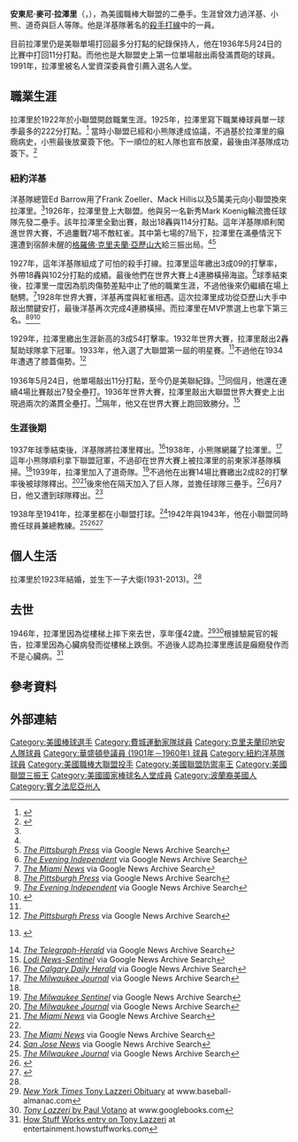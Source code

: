 {{Infobox baseball biography
|name        = 湯尼·拉澤里<br/>Tony Lazzeri
|image       = Tony Lazzeri COTA F1257 s1057 it3350 cropped.jpg
|image_size  =
|caption     = 
|position    = [[二壘手|二壘手]]
|bats        = 右
|throws      = 右
|birth_date  = {{Birth date|1903|12|6}}
|birth_place = {{USA}}[[加利福尼亞州|加利福尼亞州]][[舊金山|舊金山]]
|death_date  = {{Death date and age|1946|8|6|1903|12|6}}
|death_place = {{USA}}[[加利福尼亞州|加利福尼亞州]][[舊金山|舊金山]]
|debutleague = 美國職棒大聯盟
|debutdate   = 4月13日
|debutyear   = 1926年
|debutteam   = 紐約洋基
|finalleague = 美國職棒大聯盟
|finaldate   = 6月7日
|finalyear   = 1939年
|finalteam   = 紐約巨人
|statleague  = 美國職棒大聯盟
|stat1label  = [[打擊率|打擊率]]
|stat1value  = .292
|stat2label  = [[全壘打|全壘打]]
|stat2value  = 178
|stat3label  = [[打點|打點]]
|stat3value  = 1191
|teams=
* [[紐約洋基|紐約洋基]] ({{mlby|1926}}–{{mlby|1937}})
* [[芝加哥小熊|芝加哥小熊]] ({{mlby|1938}})
* [[布魯克林道奇|布魯克林道奇]] ({{mlby|1939}})
* [[舊金山巨人|紐約巨人]] ({{mlby|1939}})
|highlights=
* [[美國職棒大聯盟全明星賽|全明星賽]] ([[1933年美國職棒大聯盟全明星賽|1933]])
* 5×[[世界大賽|世界大賽]]冠軍 ([[1927年世界大賽|1927]],[[1928年世界大賽|1928]],[[1932年世界大賽|1932]],[[1936年世界大賽|1936]],[[1937年世界大賽|1937]])
|hoflink  = 美國國家棒球名人堂暨博物館
|hoftype  = 美國棒球名人堂
|hofdate  = 1991年
|hofvote  = 
|hofmethod= 名人堂資深委員會
}}
'''安東尼·麥可·拉澤里'''（{{lang-en|Anthony Michael Lazzeri}}，{{bd|1903年|12月6日|1946年|8月6日|}}），為美國職棒大聯盟的二壘手。生涯曾效力過洋基、小熊、道奇與巨人等隊。他是洋基隊著名的[[殺手打線|殺手打線]]中的一員。

目前拉澤里仍是美聯單場打回最多分打點的紀錄保持人，他在1936年5月24日的比賽中打回11分打點。而他也是大聯盟史上第一位單場敲出兩發滿貫砲的球員。1991年，拉澤里被名人堂資深委員會引薦入選名人堂。
==職業生涯==
拉澤里於1922年於小聯盟開啟職業生涯。1925年，拉澤里寫下職業棒球員單一球季最多的222分打點。<ref name="milb">{{cite web|url=http://www.milb.com/news/article.jsp?ymd=20140824&content_id=90959248&fext=.jsp&vkey=news_milb&sid=milb|title=Los Angeles Dodgers prospect Joc Pederson joins Pacific Coast League 30/30 club for Albuquerque Isotopes | MiLB.com News | The Official Site of Minor League Baseball|publisher=milb.com|accessdate=2014-09-06|archive-date=2016-03-24|archive-url=https://web.archive.org/web/20160324230822/http://www.milb.com/news/article.jsp?ymd=20140824&content_id=90959248&vkey=news_milb&fext=.jsp&sid=milb|dead-url=no}}</ref>  當時小聯盟已經和小熊隊達成協議，不過基於拉澤里的癲癇病史，小熊最後放棄簽下他。下一順位的紅人隊也宣布放棄，最後由洋基隊成功簽下。<ref name=sabr>{{cite web|first=Fred|last=Glueckstein|url=http://sabr.org/bioproj/person/1b3c179c|title=Tony Lazzeri|publisher={{tsl|en|Society of American Baseball Research||Society of American Baseball Research}}|accessdate=2012-08-28|archive-date=2014-05-25|archive-url=https://web.archive.org/web/20140525201024/http://sabr.org/bioproj/person/1b3c179c|dead-url=no}}</ref>
===紐約洋基===
洋基隊總管Ed Barrow用了Frank Zoeller、Mack Hillis以及5萬美元向小聯盟換來拉澤里。<ref name=sabr/>1926年，拉澤里登上大聯盟。他與另一名新秀Mark Koenig輪流擔任球隊先發二壘手。該年拉澤里全勤出賽，敲出18轟與114分打點。這年洋基隊順利闖進世界大賽，不過鏖戰7場不敵紅雀。其中第七場的7局下，拉澤里在滿壘情況下還遭到宿醉未醒的[[格羅佛·克里夫蘭·亞歷山大|格羅佛·克里夫蘭·亞歷山大]]給三振出局。<ref name=sabr/><ref name=ws1927>[https://news.google.com/newspapers?id=40sbAAAAIBAJ&sjid=K0sEAAAAIBAJ&pg=1823,2568086&dq=tony-lazzeri&hl=en ''The Pittsburgh Press''] {{Wayback|url=https://news.google.com/newspapers?id=40sbAAAAIBAJ&sjid=K0sEAAAAIBAJ&pg=1823,2568086&dq=tony-lazzeri&hl=en |date=20201116113046 }} via Google News Archive Search</ref>

1927年，這年洋基隊組成了可怕的殺手打線。拉澤里這年繳出3成09的打擊率，外帶18轟與102分打點的成績。最後他們在世界大賽上4連勝橫掃海盜。<ref>[https://news.google.com/newspapers?id=k81PAAAAIBAJ&sjid=sFQDAAAAIBAJ&pg=3075,5517756&dq=tony-lazzeri&hl=en ''The Evening Independent''] {{Wayback|url=https://news.google.com/newspapers?id=k81PAAAAIBAJ&sjid=sFQDAAAAIBAJ&pg=3075,5517756&dq=tony-lazzeri&hl=en |date=20201116203342 }} via Google News Archive Search</ref>球季結束後，拉澤里一度因為肌肉傷勢差點中止了他的職業生涯，不過他後來仍繼續在場上馳騁。<ref>[https://news.google.com/newspapers?id=1D4uAAAAIBAJ&sjid=K9gFAAAAIBAJ&pg=3053,6314289&dq=tony-lazzeri&hl=en ''The Miami News''] via Google News Archive Search</ref>1928年世界大賽，洋基再度與紅雀相遇。這次拉澤里成功從亞歷山大手中敲出關鍵安打，最後洋基再次完成4連勝橫掃。而拉澤里在MVP票選上也拿下第三名。<ref name=colorful>[https://news.google.com/newspapers?id=7UobAAAAIBAJ&sjid=9koEAAAAIBAJ&pg=3196,1865550&dq=tony-lazzeri&hl=en ''The Pittsburgh Press''] {{Wayback|url=https://news.google.com/newspapers?id=7UobAAAAIBAJ&sjid=9koEAAAAIBAJ&pg=3196,1865550&dq=tony-lazzeri&hl=en |date=20201116095437 }} via Google News Archive Search</ref><ref>[https://news.google.com/newspapers?id=P-BPAAAAIBAJ&sjid=pVQDAAAAIBAJ&pg=1401,6706152&dq=tony-lazzeri&hl=en ''The Evening Independent''] {{Wayback|url=https://news.google.com/newspapers?id=P-BPAAAAIBAJ&sjid=pVQDAAAAIBAJ&pg=1401,6706152&dq=tony-lazzeri&hl=en |date=20220110034313 }} via Google News Archive Search</ref><ref>{{cite web|url=https://www.baseball-reference.com/awards/awards_1928.shtml#ALmvp|title=1928 Awards Voting|publisher=Baseball-Reference.com|accessdate=2012-08-28|archive-date=2010-01-05|archive-url=https://web.archive.org/web/20100105031701/http://www.baseball-reference.com/awards/awards_1928.shtml#ALmvp|dead-url=no}}</ref>

1929年，拉澤里繳出生涯新高的3成54打擊率。1932年世界大賽，拉澤里敲出2轟幫助球隊拿下冠軍。1933年，他入選了大聯盟第一屆的明星賽。<ref name=sabr/>不過他在1934年遭遇了膝蓋傷勢。<ref>[https://news.google.com/newspapers?id=gkwbAAAAIBAJ&sjid=nEsEAAAAIBAJ&pg=4920,3040676&dq=tony-lazzeri&hl=en ''The Pittsburgh Press''] {{Wayback|url=https://news.google.com/newspapers?id=gkwbAAAAIBAJ&sjid=nEsEAAAAIBAJ&pg=4920,3040676&dq=tony-lazzeri&hl=en |date=20201121122650 }} via Google News Archive Search</ref>

1936年5月24日，他單場敲出11分打點，至今仍是美聯紀錄。<ref>{{cite news|url=https://pqasb.pqarchiver.com/courant/access/842945572.html?dids=842945572:842945572&FMT=ABS&FMTS=ABS:AI&type=historic&date=May+25%2C+1936&author=&pub=Hartford+Courant&desc=Tony+Lazzeri+Sets+New+American+League+Record+By+Driving+In+11+Runs+For+Yanks&pqatl=google |title=Tony Lazzeri Sets New American League Record By Driving In 11 Runs For Yanks: Hits Three Home Runs And Also Bangs Triple Frank Crosetti Slams Out Two Four-Base Clouts and DiMaggio Drives One Ball Out of Park as New Yorkers Overpower Athletics, 25 to 2|newspaper=The Hartford Courant|page=14|publisher={{tsl|en|Hartford Courant||Hartford Courant}}|agency=Associated Press |date=1936-05-25 |accessdate=2013-09-12}} {{subscription required|date=September 2013}}</ref>同個月，他還在連續4場比賽敲出7發全壘打。1936年世界大賽，拉澤里敲出大聯盟世界大賽史上出現過兩次的滿貫全壘打。<ref>[https://news.google.com/newspapers?id=g_FBAAAAIBAJ&sjid=DaoMAAAAIBAJ&pg=1743,4191055&dq=tony-lazzeri&hl=en ''The Telegraph-Herald''] {{Wayback|url=https://news.google.com/newspapers?id=g_FBAAAAIBAJ&sjid=DaoMAAAAIBAJ&pg=1743,4191055&dq=tony-lazzeri&hl=en |date=20201116201354 }} via Google News Archive Search</ref>隔年，他又在世界大賽上跑回致勝分。<ref>[https://news.google.com/newspapers?id=JPQzAAAAIBAJ&sjid=Ce8HAAAAIBAJ&pg=5256,965992&dq=tony-lazzeri&hl=en ''Lodi News-Sentinel''] {{Wayback|url=https://news.google.com/newspapers?id=JPQzAAAAIBAJ&sjid=Ce8HAAAAIBAJ&pg=5256,965992&dq=tony-lazzeri&hl=en |date=20201117005408 }} via Google News Archive Search</ref>

===生涯後期===
1937年球季結束後，洋基隊將拉澤里釋出。<ref name=release>[https://news.google.com/newspapers?id=7yJkAAAAIBAJ&sjid=VnsNAAAAIBAJ&pg=1366,5045654&dq=tony-lazzeri&hl=en ''The Calgary Daily Herald''] {{Wayback|url=https://news.google.com/newspapers?id=7yJkAAAAIBAJ&sjid=VnsNAAAAIBAJ&pg=1366,5045654&dq=tony-lazzeri&hl=en |date=20151223114506 }} via Google News Archive Search</ref>1938年，小熊隊網羅了拉澤里。<ref>[https://news.google.com/newspapers?id=JbNQAAAAIBAJ&sjid=RSIEAAAAIBAJ&pg=4690,546193&dq=tony-lazzeri&hl=en ''The Milwaukee Journal''] {{Wayback|url=https://news.google.com/newspapers?id=JbNQAAAAIBAJ&sjid=RSIEAAAAIBAJ&pg=4690,546193&dq=tony-lazzeri&hl=en |date=20151223113700 }} via Google News Archive Search</ref>這年小熊隊順利拿下聯盟冠軍，不過卻在世界大賽上被拉澤里的前東家洋基隊橫掃。<ref name=sabr/>1939年，拉澤里加入了道奇隊。<ref>[https://news.google.com/newspapers?id=V25IAAAAIBAJ&sjid=Gg0EAAAAIBAJ&pg=1475,1766058&dq=tony-lazzeri&hl=en ''The Milwaukee Sentinel''] {{Wayback|url=https://news.google.com/newspapers?id=V25IAAAAIBAJ&sjid=Gg0EAAAAIBAJ&pg=1475,1766058&dq=tony-lazzeri&hl=en |date=20151223115032 }} via Google News Archive Search</ref>不過他在出賽14場比賽繳出2成82的打擊率後被球隊釋出。<ref>[https://news.google.com/newspapers?id=ISohAAAAIBAJ&sjid=V34EAAAAIBAJ&pg=2360,5257132&dq=tony-lazzeri&hl=en ''The Milwaukee Journal''] {{Wayback|url=https://news.google.com/newspapers?id=ISohAAAAIBAJ&sjid=V34EAAAAIBAJ&pg=2360,5257132&dq=tony-lazzeri&hl=en |date=20151223115329 }} via Google News Archive Search</ref><ref name=giants>[https://news.google.com/newspapers?id=72AtAAAAIBAJ&sjid=5tcFAAAAIBAJ&pg=1692,1866040&dq=tony-lazzeri&hl=en ''The Miami News''] via Google News Archive Search</ref>後來他在隔天加入了巨人隊，並擔任球隊三壘手。<ref name=giants/>6月7日，他又遭到球隊釋出。<ref>[https://news.google.com/newspapers?id=jwotAAAAIBAJ&sjid=4tcFAAAAIBAJ&pg=3055,1056052&dq=tony-lazzeri&hl=en ''The Miami News''] via Google News Archive Search</ref>

1938年至1941年，拉澤里都在小聯盟打球。<ref>[https://news.google.com/newspapers?id=hGoiAAAAIBAJ&sjid=WKsFAAAAIBAJ&pg=7048,567359&dq=tony-lazzeri&hl=en ''San Jose News''] {{Wayback|url=https://news.google.com/newspapers?id=hGoiAAAAIBAJ&sjid=WKsFAAAAIBAJ&pg=7048,567359&dq=tony-lazzeri&hl=en |date=20201116071630 }} via Google News Archive Search</ref>1942年與1943年，他在小聯盟同時擔任球員兼總教練。<ref>[https://news.google.com/newspapers?id=cU4aAAAAIBAJ&sjid=_iIEAAAAIBAJ&pg=2386,2327350&dq=tony-lazzeri&hl=en ''The Milwaukee Journal''] via Google News Archive Search</ref><ref>{{cite web|url=https://pqasb.pqarchiver.com/courant/access/871823782.html?dids=871823782:871823782&FMT=ABS&FMTS=ABS:AI&type=historic&date=May+01%2C+1943&author=&pub=Hartford+Courant&desc=Tony+Lazzeri+To+Be+Active+With+Barons&pqatl=google|title=Proquest – Courant.com|publisher=Pqasb.pqarchiver.com|date=1943-05-01|accessdate=2012-08-28}}</ref><ref>{{cite web|url=https://pqasb.pqarchiver.com/courant/access/872927342.html?dids=872927342&FMT=ABS&FMTS=ABS:AI&type=historic&date=Jan+11%2C+1944&author=&pub=Hartford+Courant&desc=Tony+Lazzeri+Asked+To+Resign+By+General+Manager+Of+Wilkes-Barre+Barons&pqatl=google |title=Proquest – Courant.com |publisher=Pqasb.pqarchiver.com |date=1944-01-11 |accessdate=2012-09-10}}</ref>

==個人生活==
拉澤里於1923年結婚，並生下一子大衛(1931-2013)。<ref name=sabr/>
==去世==
1946年，拉澤里因為從樓梯上摔下來去世，享年僅42歲。<ref>[http://www.baseball-almanac.com/deaths/tony_lazzeri_obituary.shtml ''New York Times'' Tony Lazzeri Obituary] {{Wayback|url=http://www.baseball-almanac.com/deaths/tony_lazzeri_obituary.shtml |date=20201117024440 }} at www.baseball-almanac.com</ref><ref>[https://books.google.com/books?hl=en&id=2dBcJfBze6sC&dq=Tony+Lazzeri&printsec=frontcover&source=web&ots=BiY6AUV_Dr&sig=R8LAC3umzDumvEzqwwwcm7M_A0M&sa=X&oi=book_result&resnum=7&ct=result#PPA170,M1 ''Tony Lazzeri'' by Paul Votano] {{Wayback|url=https://books.google.com/books?hl=en&id=2dBcJfBze6sC&dq=Tony+Lazzeri&printsec=frontcover&source=web&ots=BiY6AUV_Dr&sig=R8LAC3umzDumvEzqwwwcm7M_A0M&sa=X&oi=book_result&resnum=7&ct=result#PPA170,M1 |date=20201122031414 }} at www.googlebooks.com</ref>根據驗屍官的報告，拉澤里因為心臟病發而從樓梯上跌倒。不過後人認為拉澤里應該是癲癇發作而不是心臟病。<ref>[http://entertainment.howstuffworks.com/tony-lazzeri-hof.htm How Stuff Works entry on Tony Lazzeri] {{Wayback|url=http://entertainment.howstuffworks.com/tony-lazzeri-hof.htm |date=20210121024315 }} at entertainment.howstuffworks.com</ref>
==參考資料==
{{Reflist|2}}
==外部連結==
{{Commons category|Tony Lazzeri}}
{{Baseballstats|mlb=117577|espn=24135|br=l/lazzeto01|fangraphs=1007422}}

{{1927年世界大賽冠軍紐約洋基隊名單}}
{{1928年世界大賽冠軍紐約洋基隊名單}}
{{1932年世界大賽冠軍紐約洋基隊名單}}
{{1936年世界大賽冠軍紐約洋基隊名單}}
{{1937年世界大賽冠軍紐約洋基隊名單}}

{{DEFAULTSORT:Lazzeri, Tony}}
[[Category:美國棒球選手|Category:美國棒球選手]]
[[Category:費城運動家隊球員|Category:費城運動家隊球員]]
[[Category:克里夫蘭印地安人隊球員|Category:克里夫蘭印地安人隊球員]]
[[Category:華盛頓參議員_(1901年－1960年)_球員|Category:華盛頓參議員 (1901年－1960年) 球員]]
[[Category:紐約洋基隊球員|Category:紐約洋基隊球員]]
[[Category:美國職棒大聯盟投手|Category:美國職棒大聯盟投手]]
[[Category:美國聯盟防禦率王|Category:美國聯盟防禦率王]]
[[Category:美國聯盟三振王|Category:美國聯盟三振王]]
[[Category:美國國家棒球名人堂成員|Category:美國國家棒球名人堂成員]]
[[Category:波蘭裔美國人|Category:波蘭裔美國人]]
[[Category:賓夕法尼亞州人|Category:賓夕法尼亞州人]]